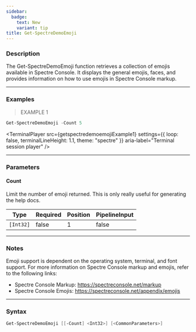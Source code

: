 ```yaml
---
sidebar:
  badge:
    text: New
    variant: tip
title: Get-SpectreDemoEmoji
---
```





### Description

The Get-SpectreDemoEmoji function retrieves a collection of emojis available in Spectre Console. It displays the general emojis, faces, and provides information on how to use emojis in Spectre Console markup.

---

### Examples
> EXAMPLE 1

```powershell
Get-SpectreDemoEmoji -Count 5
```
<TerminalPlayer
    src={getspectredemoemojiExample1}
    settings={{
        loop: false,
        terminalLineHeight: 1.1,
        theme: "spectre"
    }}
    aria-label="Terminal session player"
/>

---

### Parameters
#### **Count**
Limit the number of emoji returned. This is only really useful for generating the help docs.

|Type     |Required|Position|PipelineInput|
|---------|--------|--------|-------------|
|`[Int32]`|false   |1       |false        |

---

### Notes
Emoji support is dependent on the operating system, terminal, and font support. For more information on Spectre Console markup and emojis, refer to the following links:
- Spectre Console Markup: https://spectreconsole.net/markup
- Spectre Console Emojis: https://spectreconsole.net/appendix/emojis

---

### Syntax
```powershell
Get-SpectreDemoEmoji [[-Count] <Int32>] [<CommonParameters>]
```
